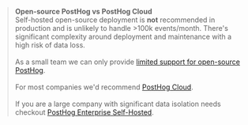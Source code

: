 > **Open-source PostHog vs PostHog Cloud**<br/>
Self-hosted open-source deployment is **not** recommended in production and is unlikely to handle >100k events/month. There's significant complexity around deployment and maintenance with a high risk of data loss. <br/><br/>
As a small team we can only provide [limited support for open-source PostHog](/docs/self-host/open-source/support).<br/><br/>
For most companies we'd recommend [PostHog Cloud](/docs/getting-started/cloud).<br/><br/>
If you are a large company with significant data isolation needs checkout [PostHog Enterprise Self-Hosted](/docs/self-host/enterprise/overview).
